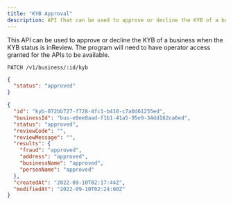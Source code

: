 ```yaml
---
title: "KYB Approval"
description: API that can be used to approve or decline the KYB of a business
---
```


This API can be used to approve or decline the KYB of a business when the KYB status is inReview. The program will need to have operator access granted for the APIs to be available.

```url ENDPOINT
PATCH /v1/business/:id/kyb
```

```json REQUEST
{
  "status": "approved"
}
```

```json RESPONSE
{
  "id": "kyb-072bb727-f728-4fc1-b410-c7a0d61255ed",
  "businessId": "bus-e0ee8aad-f1b1-41a5-95e9-34dd162ca6ed",
  "status": "approved",
  "reviewCode": "",
  "reviewMessage": "",
  "results": {
    "fraud": "approved",
    "address": "approved",
    "businessName": "approved",
    "personName": "approved"
  },
  "createdAt": "2022-09-10T02:17:44Z",
  "modifiedAt": "2022-09-10T02:24:00Z"
}
```


